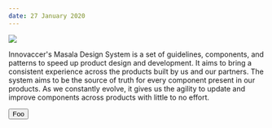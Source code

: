 ```yaml
---
date: 27 January 2020
---
```



<img
  class="w-25 my-6 m-auto d-flex"
  src="https://design.innovaccer.com/uploads/vXeRmMyOJwXexHrjp1I4BA.png"
/>

<Heading>
  Innovaccer's Masala Design System is a set of guidelines, components, and
  patterns to speed up product design and development. It aims to bring a
  consistent experience across the products built by us and our partners. The
  system aims to be the source of truth for every component present in our
  products. As we constantly evolve, it gives us the agility to update and
  improve components across products with little to no effort.
</Heading>

<Button> Foo </Button>

